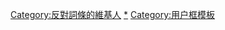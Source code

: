 {{Userbox
|id-c=black
|id-fc=#f91900
|id-s=11
|id={{lang|en|<s>詞條</s><br/>條目}}
|info-c=red
|info-fc=black
|info-s=9
|info=我們不稱「'''詞條'''」，而是叫「'''條目'''」！
}}
<includeonly>[[Category:反對詞條的維基人]]</includeonly>
<noinclude>[[Category:反對詞條的維基人|*]]
[[Category:用户框模板]]</noinclude>